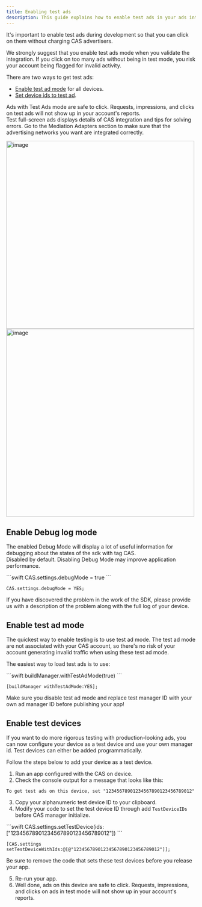 ```yaml
---
title: Enabling test ads
description: This guide explains how to enable test ads in your ads integration.
---
```


It's important to enable test ads during development so that you can click on them without charging CAS advertisers.

<Error>  
We strongly suggest that you enable test ads mode when you validate the integration.  If you click on too many ads without being in test mode, you risk your account being flagged for invalid activity.
</Error>

There are two ways to get test ads:
- [Enable test ad mode](#enable-test-ad-mode) for all devices.
- [Set device ids to test ad](#enable-test-devices).

Ads with Test Ads mode are safe to click. Requests, impressions, and clicks on test ads will not show up in your account's reports.  
Test full-screen ads displays details of CAS integration and tips for solving errors. Go to the Mediation Adapters section to make sure that the advertising networks you want are integrated correctly.

<Image height="500" alt="image" src="/assets/Enabling-test-ads-1.jpg" />
<Image height="500" alt="image" src="/assets/Enabling-test-ads-2.jpg" />


## Enable Debug log mode
The enabled Debug Mode will display a lot of useful information for debugging about the states of the sdk with tag CAS.   
Disabled by default. Disabling Debug Mode may improve application performance.  

<CodeGroup synchronize="true">
```swift
CAS.settings.debugMode = true
```

```objc
CAS.settings.debugMode = YES;
```
</CodeGroup>

<Info>
If you have discovered the problem in the work of the SDK, please provide us with a description of the problem along with the full log of your device.
</Info>

## Enable test ad mode
The quickest way to enable testing is to use test ad mode. The test ad mode are not associated with your CAS account, so there's no risk of your account generating invalid traffic when using these test ad mode.

The easiest way to load test ads is to use:

<CodeGroup synchronize="true">
```swift
buildManager.withTestAdMode(true)
```

```objc
[buildManager withTestAdMode:YES];
```
</CodeGroup>

<Warning>  
Make sure you disable test ad mode and replace test manager ID with your own ad manager ID before publishing your app!
</Warning>

## Enable test devices
If you want to do more rigorous testing with production-looking ads, you can now configure your device as a test device and use your own manager id. Test devices can either be added programmatically.

Follow the steps below to add your device as a test device.
1. Run an app configured with the CAS on device.
2. Check the console output for a message that looks like this:
```
To get test ads on this device, set "12345678901234567890123456789012"
```
3. Copy your alphanumeric test device ID to your clipboard.
4. Modify your code to set the test device ID through add `TestDeviceIDs` before CAS manager initialize.

<CodeGroup synchronize="true">
```swift
CAS.settings.setTestDevice(ids: ["12345678901234567890123456789012"])
```

```objc
[CAS.settings setTestDeviceWithIds:@[@"12345678901234567890123456789012"]];
```
</CodeGroup>

<Info>
Be sure to remove the code that sets these test devices before you release your app.  
</Info>

5. Re-run your app. 
6. Well done, ads on this device are safe to click. Requests, impressions, and clicks on ads in test mode will not show up in your account's reports.
